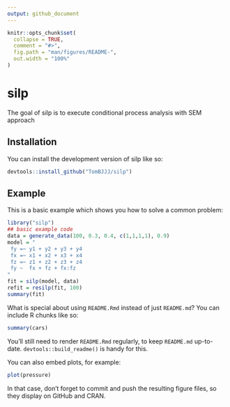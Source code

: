 ```yaml
---
output: github_document
---
```


<!-- README.md is generated from README.Rmd. Please edit that file -->

```r
knitr::opts_chunk$set(
  collapse = TRUE,
  comment = "#>",
  fig.path = "man/figures/README-",
  out.width = "100%"
)
```

# silp

<!-- badges: start -->
<!-- badges: end -->

The goal of silp is to execute conditional process analysis with SEM approach

## Installation

You can install the development version of silp like so:

``` r
devtools::install_github("TomBJJJ/silp")
```

## Example

This is a basic example which shows you how to solve a common problem:

```r
library("silp")
## basic example code
data = generate_data(100, 0.3, 0.4, c(1,1,1,1), 0.9)
model = "
 fy =~ y1 + y2 + y3 + y4
 fx =~ x1 + x2 + x3 + x4
 fz =~ z1 + z2 + z3 + z4
 fy ~  fx + fz + fx:fz
"
fit = silp(model, data)
refit = resilp(fit, 100)
summary(fit)
```

What is special about using `README.Rmd` instead of just `README.md`? You can include R chunks like so:

```r
summary(cars)
```

You'll still need to render `README.Rmd` regularly, to keep `README.md` up-to-date. `devtools::build_readme()` is handy for this.

You can also embed plots, for example:

```r
plot(pressure)
```

In that case, don't forget to commit and push the resulting figure files, so they display on GitHub and CRAN.
